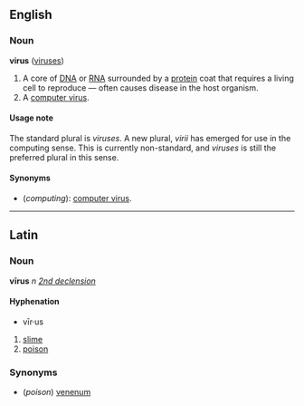 ==English==
===Noun===
'''virus''' ([[viruses]])

#A core of [[DNA]] or [[RNA]] surrounded by a [[protein]] coat that requires a living cell to reproduce &mdash; often causes disease in the host organism.
#A [[computer virus]].

====Usage note====
The standard plural is ''viruses''.  A new plural, ''virii'' has emerged for use in the computing sense.  This is currently non-standard, and ''viruses'' is still the preferred plural in this sense.

====Synonyms====
*(''computing''): [[computer virus]].


----
==Latin==
===Noun===
'''vīrus''' ''n'' ''[[Wiktionary Appendix:Latin second declension|2nd declension]]''

====Hyphenation====
*vīr·us

#[[slime]]
#[[poison]]

===Synonyms===
*(''poison'') [[venenum]]
